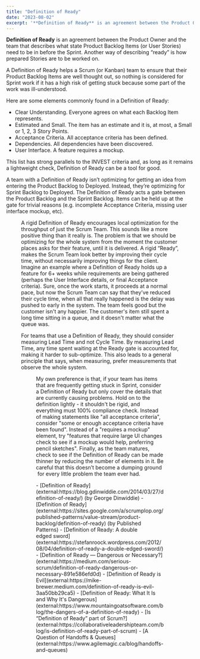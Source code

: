 ```yaml
---
title: "Definition of Ready"
date: "2023-08-02"
excerpt: '**Definition of Ready** is an agreement between the Product Owner and the team that'
---
```




**Definition of Ready** is an agreement between the Product Owner and the team that describes what state Product Backlog Items (or User Stories) need to be in before the Sprint. Another way of describing “ready” is how prepared Stories are to be worked on.

A Definition of Ready helps a Scrum (or Kanban) team to ensure that their Product Backlog Items are well thought out, so nothing is considered for Sprint work if it has a high risk of getting stuck because some part of the work was ill-understood.

Here are some elements commonly found in a Definition of Ready:

- Clear Understanding. Everyone agrees on what each Backlog Item represents.
- Estimated and Small. The item has an estimate and it is, at most, a Small or 1, 2, 3 Story Points.
- Acceptance Criteria. All acceptance criteria has been defined.
- Dependencies. All dependencies have been discovered.
- User Interface. A feature requires a mockup.

This list has strong parallels to the INVEST criteria and, as long as it remains a lightweight check, Definition of Ready can be a tool for good.

A team with a Definition of Ready isn’t optimizing for getting an idea from entering the Product Backlog to Deployed. Instead, they’re optimizing for Sprint Backlog to Deployed. The Definition of Ready acts a gate between the Product Backlog and the Sprint Backlog. Items can be held up at the gate for trivial reasons (e.g. incomplete Acceptance Criteria, missing user interface mockup, etc).

<Figure
  src={DefinitionOfReadyHarmfulHelpfulExamples1024x538}
  alt="Scrum Definition of Ready - harmful and helpful examples"
  caption="Scrum Definition of Ready - harmful and helpful examples"
/>


A rigid Definition of Ready encourages local optimization for the throughput of just the Scrum Team. This sounds like a more positive thing than it really is. The problem is that we should be optimizing for the whole system from the moment the customer places asks for their feature, until it is delivered. A rigid “Ready”, makes the Scrum Team look better by improving their cycle time, without necessarily improving things for the client. Imagine an example where a Definition of Ready holds up a feature for 6+ weeks while requirements are being gathered (perhaps the User Interface details, or final Acceptance criteria). Sure, once the work starts, it proceeds at a normal pace, but now the Scrum Team can say that they’ve reduced their cycle time, when all that really happened is the delay was pushed to early in the system. The team feels good but the customer isn't any happier. The customer's item still spent a long time sitting in a queue, and it doesn't matter what the queue was.

For teams that use a Definition of Ready, they should consider measuring Lead Time and not Cycle Time. By measuring Lead Time, any time spent waiting at the Ready gate is accounted for, making it harder to sub-optimize. This also leads to a general principle that says, when measuring, prefer measurements that observe the whole system.

<Figure
  src={LeadTimeCycleTimeKanbanBoardExample}
  alt="Lead time Cycle time kanban board example"
  caption="Lead time Cycle time kanban board example"
/>


My own preference is that, if your team has items that are frequently getting stuck in Sprint, consider a Definition of Ready but only cover the details that are currently causing problems. Hold on to the definition lightly - it shouldn't be rigid, and everything must 100% compliance check. Instead of making statements like "all acceptance criteria", consider "some or enough acceptance criteria have been found". Instead of a "requires a mockup" element, try "features that require large UI changes check to see if a mockup would help, preferring pencil sketches". Finally, as the team matures, check to see if the Definition of Ready can be made thinner by reducing the number of elements in it. Be careful that this doesn’t become a dumping ground  for every little problem the team ever had.

<HighlightBox heading="Resource Links" variant="resourceLinks">
- [Definition of Ready](external:https://blog.gdinwiddie.com/2014/03/27/definition-of-ready/) (by George Dinwiddie)
- [Definition of Ready](external:https://sites.google.com/a/scrumplop.org/published-patterns/value-stream/product-backlog/definition-of-ready) (by Published Patterns)
- [Definition of Ready: A double edged sword](external:https://stefanroock.wordpress.com/2012/08/04/definition-of-ready-a-double-edged-sword/)
- [Definition of Ready — Dangerous or Necessary?](external:https://medium.com/serious-scrum/definition-of-ready-dangerous-or-necessary-891e586efd0d)
- [Definition of Ready is Evil](external:https://mike-brewer.medium.com/definition-of-ready-is-evil-3aa50bb29ca5)
- [Definition of Ready: What It Is and Why It's Dangerous](external:https://www.mountaingoatsoftware.com/blog/the-dangers-of-a-definition-of-ready)
- [Is “Definition of Ready” part of Scrum?](external:https://collaborativeleadershipteam.com/blog/is-definition-of-ready-part-of-scrum)
- [A Question of Handoffs & Queues](external:https://www.agilemagic.ca/blog/handoffs-and-queues)
</HighlightBox>
